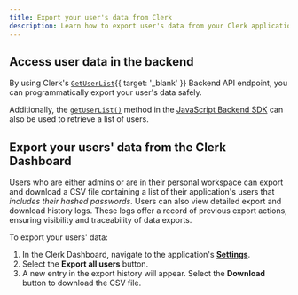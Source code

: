 ```yaml
---
title: Export your user's data from Clerk
description: Learn how to export user's data from your Clerk application.
---
```


## Access user data in the backend

By using Clerk's [`GetUserList`](/docs/reference/backend-api/tag/Users#operation/GetUserList){{ target: '_blank' }} Backend API endpoint, you can programmatically export your user's data safely.

Additionally, the [`getUserList()`](/docs/references/backend/user/get-user-list) method in the [JavaScript Backend SDK](/docs/references/backend/overview) can also be used to retrieve a list of users.

## Export your users' data from the Clerk Dashboard

Users who are either admins or are in their personal workspace can export and download a CSV file containing a list of their application's users that _includes their hashed passwords_. Users can also view detailed export and download history logs. These logs offer a record of previous export actions, ensuring visibility and traceability of data exports.

To export your users' data:

1. In the Clerk Dashboard, navigate to the application's [**Settings**](https://dashboard.clerk.com/last-active?path=settings).
1. Select the **Export all users** button.
1. A new entry in the export history will appear. Select the **Download** button to download the CSV file.
